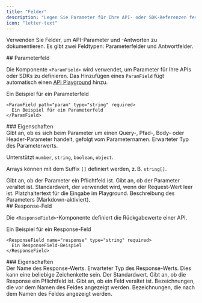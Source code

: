 ```yaml
---
title: "Felder"
description: "Legen Sie Parameter für Ihre API- oder SDK-Referenzen fest"
icon: "letter-text"
---
```


Verwenden Sie Felder, um API-Parameter und -Antworten zu dokumentieren. Es gibt zwei Feldtypen: Parameterfelder und Antwortfelder.

<div id="parameter-field">
  ## Parameterfeld
</div>

Die Komponente `<ParamField>` wird verwendet, um Parameter für Ihre APIs oder SDKs zu definieren. Das Hinzufügen eines `ParamField` fügt automatisch einen [API Playground](/de/api-playground/overview) hinzu.

<ParamField path="param" type="string" required>
  Ein Beispiel für ein Parameterfeld
</ParamField>

```mdx
<ParamField path="param" type="string" required>
  Ein Beispiel für ein Parameterfeld
</ParamField>
```

<div id="properties">
  ### Eigenschaften
</div>

<ParamField body="query, path, body, or header" type="string">
  Gibt an, ob es sich beim Parameter um einen Query-, Pfad-, Body- oder Header-Parameter handelt, gefolgt vom Parameternamen.
</ParamField>

<ParamField body="type" type="string">
  Erwarteter Typ des Parameterwerts.

  Unterstützt `number`, `string`, `boolean`, `object`.

  Arrays können mit dem Suffix `[]` definiert werden, z. B. `string[]`.
</ParamField>

<ParamField body="required" type="boolean">
  Gibt an, ob der Parameter ein Pflichtfeld ist.
</ParamField>

<ParamField body="deprecated" type="boolean">
  Gibt an, ob der Parameter veraltet ist.
</ParamField>

<ParamField body="default" type="any">
  Standardwert, der verwendet wird, wenn der Request-Wert leer ist.
</ParamField>

<ParamField body="placeholder" type="string">
  Platzhaltertext für die Eingabe im Playground.
</ParamField>

<ParamField body="children" type="string">
  Beschreibung des Parameters (Markdown-aktiviert).
</ParamField>

<div id="response-field">
  ## Response-Feld
</div>

Die `<ResponseField>`-Komponente definiert die Rückgabewerte einer API.

<ResponseField name="response" type="string" required>
  Ein Beispiel für ein Response-Feld
</ResponseField>

```mdx
<ResponseField name="response" type="string" required>
  Ein ResponseField-Beispiel
</ResponseField>
```

<div id="properties">
  ### Eigenschaften
</div>

<ResponseField name="name" type="string" required>
  Der Name des Response-Werts.
</ResponseField>

<ResponseField name="type" type="string" required>
  Erwarteter Typ des Response-Werts. Dies kann eine beliebige Zeichenkette sein.
</ResponseField>

<ResponseField name="default" type="string">
  Der Standardwert.
</ResponseField>

<ResponseField name="required" type="boolean">
  Gibt an, ob die Response ein Pflichtfeld ist.
</ResponseField>

<ResponseField name="deprecated" type="boolean">
  Gibt an, ob ein Feld veraltet ist.
</ResponseField>

<ResponseField name="pre" type="string[]">
  Bezeichnungen, die vor dem Namen des Feldes angezeigt werden.
</ResponseField>

<ResponseField name="post" type="string[]">
  Bezeichnungen, die nach dem Namen des Feldes angezeigt werden.
</ResponseField>